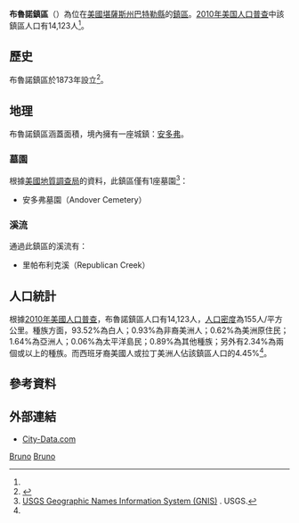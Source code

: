 {{noteTA
|G1=USState
}}
{{Infobox settlement
|official_name = 布魯諾鎮區
|native_name = Bruno Township
|settlement_type = 鎮區
|image_map = Map highlighting Bruno Township, Butler County, Kansas.svg
|map_caption = 布魯諾鎮區在巴特勒縣的位置
|coordinates_display = inline,title
|coordinates_region = US-KS
|subdivision_type = [[世界政區索引|國家]]
|subdivision_name = [[美国|美国]]
|subdivision_type1 = [[美國行政區劃|州]]
|subdivision_name1 = [[堪薩斯州|堪薩斯州]]
|subdivision_type2 = [[堪萨斯州行政区划|縣]]
|subdivision_name2 = [[巴特勒縣_(堪薩斯州)|巴特勒縣]]
|area_total_km2 = 90.84
|area_land_km2 = 90.74
|area_water_km2 = 0.09
|area_total_sq_mi = 35.07
|area_land_sq_mi = 35.04
|area_water_sq_mi = 0.04
|area_water_percent = 0.1
|population_as_of = [[2010年美国人口普查|2010]]
|population_footnotes = <ref name=census>{{cite web|url=http://www.census.gov/geo/www/gazetteer/gazetteer2010.html|title=2010 Census Gazetteer Files|publisher=[[美国人口调查局|美国人口调查局]]|accessdate=2016-02-25|archive-url=https://web.archive.org/web/20121021075704/http://www.census.gov/geo/www/gazetteer/gazetteer2010.html|archive-date=2012-10-21|dead-url=yes}}</ref>
|population_total = 14123
|population_density_km2 = auto
|elevation_footnotes = 
|elevation_m = 409
|elevation_ft = 1342
|latd = 37
|latm = 41
|lats = 40
|latNS = N
|longd = 97
|longm = 05
|longs = 56
|longEW = W
|postal_code_type =
|postal_code = 
|blank_name = [[地名信息系统|GNIS]] feature ID
|blank_info = [http://geonames.usgs.gov/pls/gnispublic/f?p=gnispq:3:::NO::P3_FID:0474232 0474232]
|website = 
|footnotes = 
}}

'''布魯諾鎮區'''（{{lang-en|'''Bruno Township'''}}）為位在[[美國|美國]][[堪薩斯州|堪薩斯州]][[巴特勒縣_(堪薩斯州)|巴特勒縣]]的[[行政鎮區|鎮區]]。[[2010年美国人口普查|2010年美国人口普查]]中該鎮區人口有14,123人<ref name=census/>。

==歷史==
布魯諾鎮區於1873年設立<ref>{{cite book|last=Mooney|first=Vol. P.|title=History of Butler County Kansas|url=http://books.google.com/books?id=h3YUAAAAYAAJ&pg=PA37|year=1916|publisher=Standard Publishing Company|page=37}}</ref>。

==地理==
布魯諾鎮區涵蓋面積{{convert|90.84|km2|sqmi}}，境內擁有一座城鎮：[[安多弗_(堪薩斯州)|安多弗]]。

===墓園===
根據[[美國地質調查局|美國地質調查局]]的資料，此鎮區僅有1座墓園<ref>[http://geonames.usgs.gov/domestic/index.html USGS Geographic Names Information System (GNIS)] {{Wayback|url=http://geonames.usgs.gov/domestic/index.html |date=20190428150204 }}. USGS.</ref>：
*安多弗墓園（Andover Cemetery）

===溪流===
通過此鎮區的溪流有：
*里帕布利克溪（Republican Creek）

==人口統計==
根據[[2010年美國人口普查|2010年美國人口普查]]，布魯諾鎮區人口有14,123人，[[人口密度|人口密度]]為155人/平方公里。種族方面，93.52%為白人；0.93%為非裔美洲人；0.62%為美洲原住民；1.64%為亞洲人；0.06%為太平洋島民；0.89%為其他種族；另外有2.34%為兩個或以上的種族。而西班牙裔美國人或拉丁美洲人佔該鎮區人口的4.45%<ref name=census/>。

==參考資料==
{{reflist}}

==外部連結==
* [http://www.city-data.com/township/Bruno-Butler-KS.html City-Data.com] {{Wayback|url=http://www.city-data.com/township/Bruno-Butler-KS.html |date=20160303175324 }}

{{巴特勒縣 (堪薩斯州)}}

[[Category:巴特勒縣鎮區_(堪薩斯州)|Bruno]]
[[Category:堪薩斯州鎮區|Bruno]]